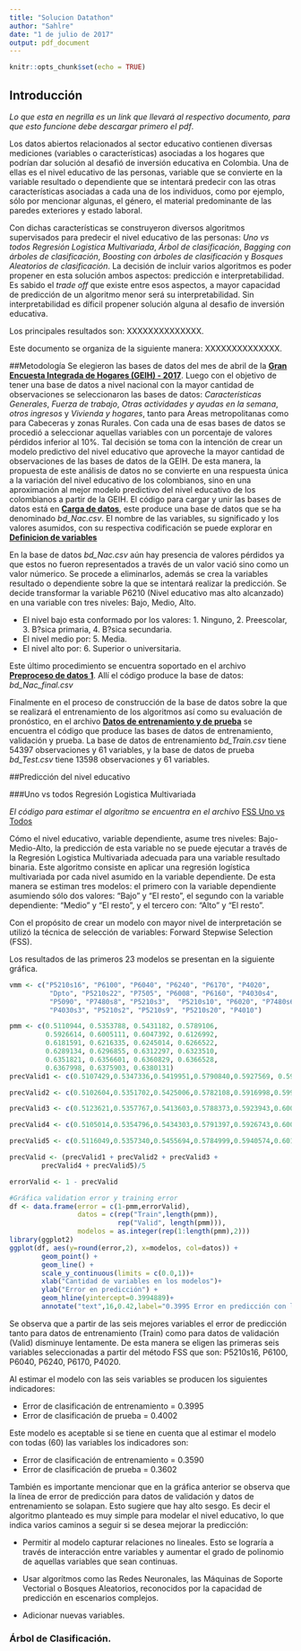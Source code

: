 ```yaml
---
title: "Solucion Datathon"
author: "Sahlre"
date: "1 de julio de 2017"
output: pdf_document
---
```


```r
knitr::opts_chunk$set(echo = TRUE)
```

## Introducción

*Lo que esta en negrilla es un link que llevará al respectivo documento, para que esto funcione debe descargar primero el pdf*. 

Los datos abiertos relacionados al sector educativo contienen diversas mediciones (variables o características) asociadas a los hogares que podrían dar solución al desafió de inversión educativa en Colombia. Una de ellas es  el nivel educativo de las personas, variable que se convierte en la variable resultado o dependiente que se intentará predecir con las otras características asociadas a cada una de los individuos, como por ejemplo, sólo por mencionar algunas, el género, el material predominante de las paredes exteriores y estado laboral. 

Con dichas características se construyeron diversos algoritmos supervisados para predecir el nivel educativo de las personas: *Uno vs todos Regresión Logistica Multivariada*, *Árbol de clasificación*, *Bagging con árboles de clasificación*, *Boosting con árboles de clasificación* y *Bosques Aleatorios de clasificación*. La decisión de incluir varios algoritmos es poder propener
en esta solución ambos aspectos: predicción e interpretabilidad. Es sabido el *trade off* que existe entre esos aspectos, a mayor capacidad de predicción
de un algoritmo menor será su interpretabilidad. Sin interpretabilidad
es díficil propener solución alguna al desafio de inversión educativa.

Los principales resultados son: XXXXXXXXXXXXXX.

Este documento se organiza de la siguiente manera: XXXXXXXXXXXXXX.

##Metodología
Se elegieron las bases de datos del mes de abril de la **[Gran Encuesta Integrada de Hogares (GEIH) - 2017](http://formularios.dane.gov.co/Anda_4_1/index.php/catalog/458)**. Luego con el objetivo de tener una base de datos a nivel nacional con la mayor cantidad de observaciones se seleccionaron las bases de datos: *Características Generales*, *Fuerza de trabajo*, *Otras actividades y ayudas en la semana*, *otros ingresos* y *Vivienda y hogares*, tanto para Areas metropolitanas como para Cabeceras y zonas Rurales. Con cada una de esas bases de datos se procedió a seleccionar aquellas variables con un porcentaje de valores pérdidos inferior al 10%. Tal decisión se toma con la intención de crear un modelo predictivo del nivel educativo que aproveche la mayor cantidad de observaciones de las bases de datos de la GEIH. De esta manera, la propuesta de este análisis de datos no se convierte en una respuesta única a la variación del nivel educativo de los colombianos, sino en una aproximación al mejor modelo predictivo del nivel educativo de los colombianos a partir de la GEIH. El código para cargar y unir las bases de datos está en **[Carga de datos](https://github.com/shlondon/datathon/blob/master/Script/Carga%20y%20preproceso/Carga%20de%20datos.Rmd)**, este produce una base de datos que se ha denominado *bd_Nac.csv*. El nombre de las variables, su significado y los valores asumidos, con su respectiva codificación se puede explorar en **[Definicion de variables](https://github.com/shlondon/datathon/blob/master/Script/Carga%20y%20preproceso/Definicion_Variables.md)**

En la base de datos *bd_Nac.csv* aún hay presencia de valores pérdidos ya que estos no fueron representados a través de un valor vació sino como un valor númerico. Se procede a eliminarlos, además se crea la variables resultado o dependiente sobre la que se intentará realizar la predicción. Se decide transformar la variable P6210 (Nivel educativo mas alto alcanzado) en una variable con tres niveles: Bajo, Medio, Alto.

- El nivel bajo esta conformado por los valores: 1. Ninguno, 2. Preescolar, 3. B?sica primaria, 4. B?sica secundaria. 
- El nivel medio por: 5. Media.
- El nivel alto por: 6. Superior o universitaria.

Este último procedimiento se encuentra soportado en el archivo **[Preproceso de datos 1](https://github.com/shlondon/datathon/blob/master/Script/Carga%20y%20preproceso/Preproceso%20de%20datos%201.Rmd)**. Allí el código produce la base de datos: *bd_Nac_final.csv*

Finalmente en el proceso de construcción de la base de datos sobre la que se realizará el entrenamiento de los algoritmos así como su evaluación de pronóstico, en el archivo **[Datos de entrenamiento y de prueba](https://github.com/shlondon/datathon/blob/master/Script/Carga%20y%20preproceso/Datos%20de%20entrenamiento%20y%20de%20prueba.Rmd)** se encuentra el código que produce las bases de datos de entrenamiento, validación y prueba. La base de datos de entrenamiento *bd_Train.csv* tiene 54397 observaciones y 61 variables, y la base de datos de prueba *bd_Test.csv* tiene 13598 observaciones y 61 variables.

##Predicción del nivel educativo

###Uno vs todos Regresión Logistica Multivariada

*El código para estimar el algorítmo se encuentra en el archivo* [FSS Uno vs Todos](https://github.com/shlondon/datathon/blob/master/Script/Analisis/FSS_Uno_vs_Todos.R)

Cómo el nivel educativo, variable dependiente, asume tres niveles: Bajo-Medio-Alto,
la predicción de esta variable no se puede ejecutar a través de la Regresión Logistica Multivariada adecuada para una variable resultado binaria. Este algoritmo consiste en aplicar una regresión logística multivariada por cada nivel asumido en la variable dependiente. De esta manera se estiman tres modelos: el primero con la variable dependiente asumiendo sólo dos valores: "Bajo" y "El resto", el segundo con la variable dependiente: "Medio" y "El resto", y el tercero con: "Alto" y "El resto".

Con el propósito de crear un modelo con mayor nivel de interpretación se utilizó la técnica de selección de variables: Forward Stepwise Selection (FSS).

Los resultados de las primeros 23 modelos se presentan en la siguiente gráfica.

```r
vmm <- c("P5210s16", "P6100", "P6040", "P6240", "P6170", "P4020",
          "Dpto", "P5210s22", "P7505", "P6008", "P6160", "P4030s4",
          "P5090", "P7480s8", "P5210s3",  "P5210s10", "P6020", "P7480s6",
          "P4030s3", "P5210s2", "P5210s9", "P5210s20", "P4010")

pmm <- c(0.5110944, 0.5353788, 0.5431182, 0.5789106,
         0.5926614, 0.6005111, 0.6047392, 0.6126992,
         0.6181591, 0.6216335, 0.6245014, 0.6266522,
         0.6289134, 0.6296855, 0.6312297, 0.6323510,
         0.6351821, 0.6356601, 0.6360829, 0.6366528,
         0.6367998, 0.6375903, 0.6380131)
precValid1 <- c(0.5107429,0.5347336,0.5419951,0.5790840,0.5927569, 0.5996048,0.6049820,0.6124503,0.6177356,0.6210906,0.6238482,0.6267895, 0.6285590,0.6289956,0.6309258,0.6315693,0.6350392,0.6350851, 0.6353839,0.6352460,0.6367167,0.6368086,0.637015)

precValid2 <- c(0.5102604,0.5351702,0.5425006,0.5782108,0.5916998,0.5999265,0.6038330,0.6135074,0.6192752,0.6232277,0.6257555,0.6279155,0.6291105,0.6300526,0.6317761,0.6330400,0.6359354,0.6360273,0.6365558,0.6367167,0.6371533,0.6375210,0.6380955)

precValid3 <- c(0.5123621,0.5357767,0.5413603,0.5788373,0.5923943,0.6000000,0.6033318,0.6121783,0.6186811,0.6217142,0.6236673,0.6261489,0.6276884,0.6285616,0.6307904,0.6317096,0.6351333,0.6353171,0.6354550,0.6351562,0.6371783,0.6371783,0.6376608)

precValid4 <- c(0.5105014,0.5354796,0.5434303,0.5791397,0.5926743,0.6000735,0.6046234,0.6100924,0.6165954,0.6199963,0.6221334,0.6243394, 0.6261087,0.6284066,0.6289352,0.6296245,0.6333471,0.6336458,0.6345190,0.6339446,0.6346339,0.6356910,0.6357829)

precValid5 <- c(0.5116049,0.5357340,0.5455694,0.5784999,0.5940574,0.6017557,0.6049499,0.6130848,0.6187839,0.6213577,0.6249425,0.6272406, 0.6296305,0.6302050,0.6317676,0.6324111,0.6347091,0.6352376,0.6355823,0.6360649,0.6376275,0.6380642,0.6380642)

precValid <- (precValid1 + precValid2 + precValid3 +
        precValid4 + precValid5)/5

errorValid <- 1 - precValid

#Gráfica validation error y training error
df <- data.frame(error = c(1-pmm,errorValid),
                 datos = c(rep("Train",length(pmm)),
                           rep("Valid", length(pmm))),
                 modelos = as.integer(rep(1:length(pmm),2)))
library(ggplot2)
ggplot(df, aes(y=round(error,2), x=modelos, col=datos)) +
        geom_point() +
        geom_line() +
        scale_y_continuous(limits = c(0.0,1))+
        xlab("Cantidad de variables en los modelos")+
        ylab("Error en predicción") +
        geom_hline(yintercept=0.3994889)+
        annotate("text",16,0.42,label="0.3995 Error en predicción con las seis mejores variables",size=2.5)
```

Se observa que a partir de las seis mejores variables el error de predicción tanto para datos de entrenamiento (Train) como para datos de validación (Valid) disminuye lentamente. De esta manera se eligen las primeras seis variables seleccionadas a partir del método FSS que son: P5210s16, P6100, P6040, P6240, P6170, P4020.

Al estimar el modelo con las seis variables se producen los siguientes indicadores:

- Error de clasificación de entrenamiento = 0.3995
- Error de clasificación de prueba = 0.4002

Este modelo es aceptable si se tiene en cuenta que al estimar el modelo con todas (60) las variables los indicadores son:

- Error de clasificación de entrenamiento = 0.3590
- Error de clasificación de prueba = 0.3602

También es importante mencionar que en la gráfica anterior se observa que la línea de error de predicción para datos de validación y datos de entrenamiento se solapan. Esto sugiere que hay alto sesgo. Es decir el algoritmo planteado es muy simple para modelar el nivel educativo, lo que indica varios caminos a seguir si se desea mejorar la predicción:

- Permitir al modelo capturar relaciones no lineales. Esto se lograría a través de interacción entre variables y aumentar el grado de polinomio de aquellas variables que sean continuas.

- Usar algorítmos como las Redes Neuronales, las Máquinas de Soporte Vectorial o Bosques Aleatorios, reconocidos por la capacidad de predicción en escenarios complejos.

- Adicionar nuevas variables.

### Árbol de Clasificación.




